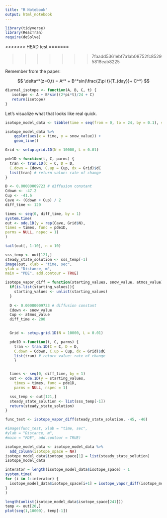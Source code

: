 ```yaml
---
title: "R Notebook"
output: html_notebook
---
```

```r
library(tidyverse)
library(ReacTran)
require(deSolve)
```

<<<<<<< HEAD
test
=======

>>>>>>> 7faadd5361ebf7a1ab08752fc85295818eab8225

Remember from the paper:

$$
\delta^*(z=0,t) = A^* + B^*sin(\frac{2\pi t}{T_{day}}+ C^*)
$$


```r
diurnal_isotope <- function(A, B, C, t) {
   isotope <- A + B*sin((2*pi*t)/24 + C)
   return(isotope)
}
```

Let's visualize what that looks like real quick.

```r
isotope_model_data <- tibble(time = seq(from = 0, to = 24, by = 0.1), snow_value = diurnal_isotope(-45, 3.3, 0, time), air_value = diurnal_isotope(-45, 10, 4, time))

isotope_model_data %>%
    ggplot(aes(x = time, y = snow_value)) +
    geom_line()
```


```r
Grid <- setup.grid.1D(N = 10000, L = 0.01)

pde1D <-function(t, C, parms) {
  tran <- tran.1D(C = C, D = D,
  C.down = Cdown, C.up = Cup, dx = Grid)$dC
  list(tran) # return value: rate of change
}

D <- 0.00000009723 # diffusion constant
Cdown <- -47.2
Cup <- -41.6
Cave <- (Cdown + Cup) / 2
diff_time <- 120

times <- seq(0, diff_time, by = 1)
system.time(
out <- ode.1D(y = rep(Cave, Grid$N),
times = times, func = pde1D,
parms = NULL, nspec = 1)
)

tail(out[, 1:10], n = 10)

```

```r
sss_temp <- out[121,]
steady_state_solution <- sss_temp[-1]
image(out, xlab = "time, sec",
ylab = "Distance, m",
main = "PDE", add.contour = TRUE)
```

```r
isotope_vapor_diff = function(starting_values, snow_value, atmos_value) {
  if(is.list(starting_values)){
    starting_values <- unlist(starting_values)
  }
  
  D <- 0.00000009723 # diffusion constant
  Cdown <- snow_value
  Cup <- atmos_value
  diff_time <- 200

  
  Grid <- setup.grid.1D(N = 10000, L = 0.01)

  pde1D <-function(t, C, parms) {
    tran <- tran.1D(C = C, D = D,
    C.down = Cdown, C.up = Cup, dx = Grid)$dC
    list(tran) # return value: rate of change
    }


  times <- seq(0, diff_time, by = 1)
  out <- ode.1D(y = starting_values,
    times = times, func = pde1D,
    parms = NULL, nspec = 1)

  sss_temp <- out[121,]
  steady_state_solution <- list(sss_temp[-1])
  return(steady_state_solution)
}
```

```r
func_test <- isotope_vapor_diff(steady_state_solution, -45, -40)
```

```r
#image(func_test, xlab = "time, sec",
#ylab = "Distance, m",
#main = "PDE", add.contour = TRUE)
```
```r
isotope_model_data <- isotope_model_data %>%
  add_column(isotope_space = NA)
isotope_model_data$isotope_space[1] = list(steady_state_solution)
isotope_model_data
```
```r
interator = length(isotope_model_data$isotope_space) - 1
system.time(
for (i in 1:interator) {
  isotope_model_data$isotope_space[i+1] = isotope_vapor_diff(isotope_model_data$isotope_space[i], isotope_model_data$snow_value[i], isotope_model_data$air_value[i])
}
)
```
```r
length(unlist(isotope_model_data$isotope_space[241]))
temp <- out[20,]
plot(seq(1,10000), temp[-1])
```


